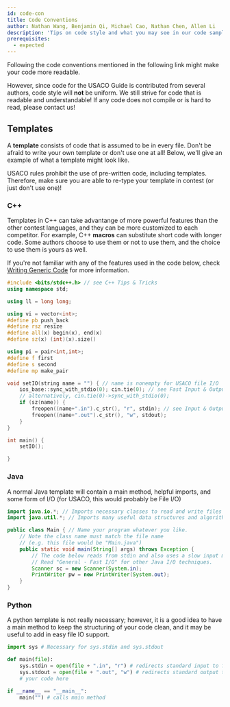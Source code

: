 ```yaml
---
id: code-con
title: Code Conventions
author: Nathan Wang, Benjamin Qi, Michael Cao, Nathan Chen, Allen Li
description: 'Tips on code style and what you may see in our code samples.'
prerequisites:
  - expected
---
```


Following the code conventions mentioned in the following link might make your code more readable.

<Resources>
	<Resource
		source="CF"
		title="Swift - Competitive C++ Manifesto"
		url="64218"
		starred
	></Resource>
</Resources>

However, since code for the USACO Guide is contributed from several authors, code style will **not** be uniform. We still strive for code that is readable and understandable! If any code does not compile or is hard to read, please contact us!

## Templates

A **template** consists of code that is assumed to be in every file. Don't be afraid to write your own template or don't use one at all! Below, we'll give an example of what a template might look like.

<Warning>

USACO rules prohibit the use of pre-written code, including templates. Therefore, make sure you are able to re-type your template in contest (or just don't use one)!

</Warning>

<LanguageSection>

<CPPSection>

### C++

<Resources>
    <Resource source="Aryansh" url="https://sendtoaryansh.gitbook.io/informatics-notes/making-a-contest-template" title="Making a Contest Template"> </Resource>
</Resources>

Templates in C++ can take advantange of more powerful features than the other contest languages, and they can be more customized to each competitor. For example, C++ **macros** can substitute short code with longer code. Some authors choose to use them or not to use them, and the choice to use them is yours as well.

If you're not familiar with any of the features used in the code below, check [Writing Generic Code](/general/generic) for more information.

```cpp
#include <bits/stdc++.h> // see C++ Tips & Tricks
using namespace std;

using ll = long long;

using vi = vector<int>;
#define pb push_back
#define rsz resize
#define all(x) begin(x), end(x)
#define sz(x) (int)(x).size()

using pi = pair<int,int>;
#define f first
#define s second
#define mp make_pair

void setIO(string name = "") { // name is nonempty for USACO file I/O
    ios_base::sync_with_stdio(0); cin.tie(0); // see Fast Input & Output
    // alternatively, cin.tie(0)->sync_with_stdio(0);
    if (sz(name)) {
        freopen((name+".in").c_str(), "r", stdin); // see Input & Output
        freopen((name+".out").c_str(), "w", stdout);
    }
}

int main() {
    setIO();

}
```

<!-- Avoid the use of macros (`#define`) other than those in the template above. -->

</CPPSection>

<JavaSection>

### Java

A normal Java template will contain a main method, helpful imports, and some form of I/O (for USACO, this would probably be File I/O)

```java
import java.io.*; // Imports necessary classes to read and write files
import java.util.*; // Imports many useful data structures and algorithms libraries

public class Main { // Name your program whatever you like.
    // Note the class name must match the file name
    // (e.g. this file would be "Main.java")
    public static void main(String[] args) throws Exception {
        // The code below reads from stdin and also uses a slow input method.
        // Read "General - Fast I/O" for other Java I/O techniques.
        Scanner sc = new Scanner(System.in);
        PrintWriter pw = new PrintWriter(System.out);
    }
}
```

</JavaSection>

<PySection>

### Python

A python template is not really necessary; however, it is a good idea to have a main method to keep the structuring of your code clean, and it may be useful to add in easy file IO support.

```py
import sys # Necessary for sys.stdin and sys.stdout

def main(file):
    sys.stdin = open(file + ".in", "r") # redirects standard input to file
    sys.stdout = open(file + ".out", "w") # redirects standard output to file
    # your code here

if __name__ == "__main__":
    main("") # calls main method
```

</PySection>

</LanguageSection>
